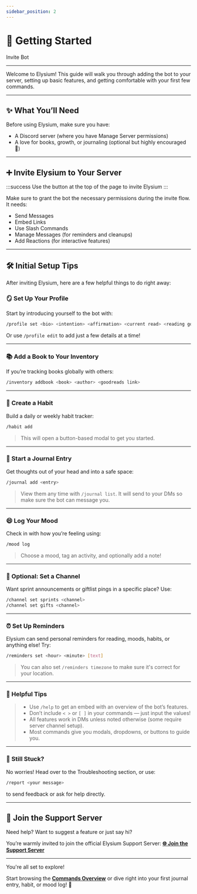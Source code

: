 ```yaml
---
sidebar_position: 2
---
```


# 🚀 Getting Started

<div className="md-button-row">
<Link className="button button--lg btn-gradient" href="https://discord.com/oauth2/authorize?client_id=1366843799451467797&permissions=8&integration_type=0&scope=bot+applications.commands">Invite Bot</Link>
</div>

<hr className="md-divider-gradient" />

Welcome to Elysium! This guide will walk you through adding the bot to your server, setting up basic features, and getting comfortable with your first few commands.

<hr className="md-divider-gradient" />

## ✨ What You’ll Need
Before using Elysium, make sure you have:
- A Discord server (where you have Manage Server permissions)
- A love for books, growth, or journaling (optional but highly encouraged 🥰)

<hr className="md-divider-gradient" />

## ➕ Invite Elysium to Your Server
:::success
Use the button at the top of the page to invite Elysium
:::

Make sure to grant the bot the necessary permissions during the invite flow. It needs:
  - Send Messages
  - Embed Links
  - Use Slash Commands
  - Manage Messages (for reminders and cleanups)
  - Add Reactions (for interactive features)

<hr className="md-divider-gradient" />

## 🛠️ Initial Setup Tips
After inviting Elysium, here are a few helpful things to do right away:

### 🪞 Set Up Your Profile
Start by introducing yourself to the bot with:
```bash
/profile set <bio> <intention> <affirmation> <current read> <reading goal> <favorite genre> <preferred format> <favorite author>
```
Or use `/profile edit` to add just a few details at a time!

<hr className="md-divider-gradient" />

### 📚 Add a Book to Your Inventory
If you’re tracking books globally with others:
```bash
/inventory addbook <book> <author> <goodreads link>
```

<hr className="md-divider-gradient" />

### 🌱 Create a Habit
Build a daily or weekly habit tracker:
```bash
/habit add
```
> This will open a button-based modal to get you started.

<hr className="md-divider-gradient" />

### 📓 Start a Journal Entry
Get thoughts out of your head and into a safe space:
```bash
/journal add <entry>
```
> View them any time with `/journal list`. It will send to your DMs so make sure the bot can message you.

<hr className="md-divider-gradient" />

### 😄 Log Your Mood
Check in with how you’re feeling using:
```bash
/mood log
```
> Choose a mood, tag an activity, and optionally add a note!

<hr className="md-divider-gradient" />

### 📌 Optional: Set a Channel
Want sprint announcements or giftlist pings in a specific place?
Use:
```bash
/channel set sprints <channel>
/channel set gifts <channel>
```

<hr className="md-divider-gradient" />

### ⏰ Set Up Reminders
Elysium can send personal reminders for reading, moods, habits, or anything else!
Try:
```bash
/reminders set <hour> <minute> [text]
```
> You can also set `/reminders timezone` to make sure it's correct for your location.

<hr className="md-divider-gradient" />

### 🧠 Helpful Tips
> - Use `/help` to get an embed with an overview of the bot’s features.
> - Don’t include `< >` or `[ ]` in your commands — just input the values!
> - All features work in DMs unless noted otherwise (some require server channel setup).
> - Most commands give you modals, dropdowns, or buttons to guide you.

<hr className="md-divider-gradient" />

### 💬 Still Stuck?
No worries! Head over to the Troubleshooting section, or use:
```bash
/report <your message>
```
to send feedback or ask for help directly.

<hr className="md-divider-gradient" />

## 💖 Join the Support Server
Need help? Want to suggest a feature or just say hi?

You’re warmly invited to join the official Elysium Support Server:
[**🌐 Join the Support Server**](https://discord.gg/jS5eTjhK7R)

<hr className="md-divider-gradient" />

You're all set to explore!

Start browsing the [**Commands Overview**](/docs/commands-overview) or dive right into your first journal entry, habit, or mood log! 🌼